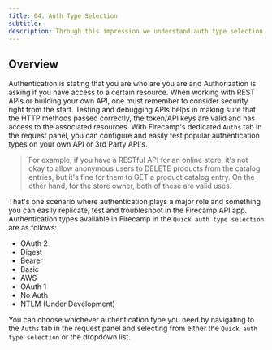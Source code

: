 ```yaml
---
title: 04. Auth Type Selection
subtitle:
description: Through this impression we understand auth type selection available in APIs app
---
```


## Overview

Authentication is stating that you are who are you are and Authorization is asking if you have access to a certain resource. When working with REST APIs or building your own API, one must remember to consider security right from the start. Testing and debugging APIs helps in making sure that the HTTP methods passed correctly, the token/API keys are valid and has access to the associated resources. With Firecamp's dedicated `Auths` tab in the request panel, you can configure and easily test popular authentication types on your own API or 3rd Party API's.

> For example, if you have a RESTful API for an online store, it's not okay to allow anonymous users to DELETE products from the catalog entries, but it's fine for them to GET a product catalog entry. On the other hand, for the store owner, both of these are valid uses.

That's one scenario where authentication plays a major role and something you can easily replicate, test and troubleshoot in the Firecamp API app. Authentication types available in Firecamp in the `Quick auth type selection` are as follows:

- OAuth 2
- Digest
- Bearer
- Basic
- AWS
- OAuth 1
- No Auth
- NTLM (Under Development)

You can choose whichever authentication type you need by navigating to the `Auths` tab in the request panel and selecting from either the `Quick auth type selection` or the dropdown list.
